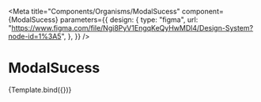 
<Meta
  title="Components/Organisms/ModalSucess"
  component={ModalSucess}
  parameters={{
    design: {
      type: "figma",
      url:
        "https://www.figma.com/file/Ngi8PyV1EngqKeQyHwMDl4/Design-System?node-id=1%3A5",
    },
  }}
/>

# ModalSucess


<Canvas>
  <Story name="Register form">{Template.bind({})}</Story>
</Canvas>
